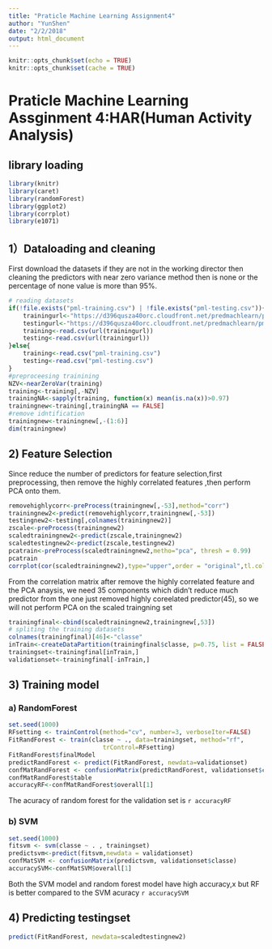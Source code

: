```yaml
---
title: "Praticle Machine Learning Assignment4"
author: "YunShen"
date: "2/2/2018"
output: html_document
---
```


```r
knitr::opts_chunk$set(echo = TRUE)
knitr::opts_chunk$set(cache = TRUE)
```

# Praticle Machine Learning Assginment 4:HAR(Human Activity Analysis)

## library loading
```r
library(knitr)
library(caret)
library(randomForest)
library(ggplot2)
library(corrplot)
library(e1071)

```

## 1）Dataloading and cleaning
First download the datasets if they are not in the working director  then cleaning the predictors with near zero variance method  then is none or the percentage of none value is more than 95%.

```r
# reading datasets
if(!file.exists("pml-training.csv") | !file.exists("pml-testing.csv")){
    trainingurl<-"https://d396qusza40orc.cloudfront.net/predmachlearn/pml-training.csv"
    testingurl<-"https://d396qusza40orc.cloudfront.net/predmachlearn/pml-testing.csv"
    training<-read.csv(url(trainingurl))
    testing<-read.csv(url(trainingurl))
}else{
    training<-read.csv("pml-training.csv")
    testing<-read.csv("pml-testing.csv")
}
#preproceesing trainining 
NZV<-nearZeroVar(training)
training<-training[,-NZV]
trainingNA<-sapply(training, function(x) mean(is.na(x))>0.97)
trainingnew<-training[,trainingNA == FALSE]
#remove idntification 
trainingnew<-trainingnew[,-(1:6)]
dim(trainingnew)

```
## 2) Feature Selection
Since reduce the number of predictors for feature selection,first preprocessing, then remove the highly correlated features ,then perform PCA onto them.

```r
removehighlycorr<-preProcess(trainingnew[,-53],method="corr")
trainingnew2<-predict(removehighlycorr,trainingnew[,-53])
testingnew2<-testing[,colnames(trainingnew2)]
zscale<-preProcess(trainingnew2)
scaledtrainingnew2<-predict(zscale,trainingnew2)
scaledtestingnew2<-predict(zscale,testingnew2)
pcatrain<-preProcess(scaledtrainingnew2,metho="pca", thresh = 0.99)
pcatrain
corrplot(cor(scaledtrainingnew2),type="upper",order = "original",tl.col = "black",tl.srt = 90,number.font = 0.5,tl.cex = 0.8)
```  
From the correlation matrix after remove the highly correlated feature and the PCA anaysis, we need 35 components which didn't reduce much predictor from the one just removed highly coreelated predictor(45), so we will not perform PCA on the scaled traingning set

```r
trainingfinal<-cbind(scaledtrainingnew2,trainingnew[,53])
# spliting the training datasets
colnames(trainingfinal)[46]<-"classe"
inTrain<-createDataPartition(trainingfinal$classe, p=0.75, list = FALSE)
trainingset<-trainingfinal[inTrain,]
validationset<-trainingfinal[-inTrain,]
```
## 3) Training model
### a) RandomForest
```r
set.seed(1000)
RFsetting <- trainControl(method="cv", number=3, verboseIter=FALSE)
FitRandForest <- train(classe ~ ., data=trainingset, method="rf",
                          trControl=RFsetting)
FitRandForest$finalModel
predictRandForest <- predict(FitRandForest, newdata=validationset)
confMatRandForest <- confusionMatrix(predictRandForest, validationset$classe)
confMatRandForest$table
accuracyRF<-confMatRandForest$overall[1]
```

The acuracy of random forest for the validation set is `r accuracyRF`  

### b) SVM
```r
set.seed(1000)
fitsvm <- svm(classe ~ . , trainingset)
predictsvm<-predict(fitsvm,newdata = validationset)
confMatSVM <- confusionMatrix(predictsvm, validationset$classe)
accuracySVM<-confMatSVM$overall[1]
```  
Both the SVM model and random forest model have high accuracy,x but RF is better compared to the SVM acuracy  `r accuracySVM`  

## 4) Predicting testingset
```r
predict(FitRandForest, newdata=scaledtestingnew2)
```